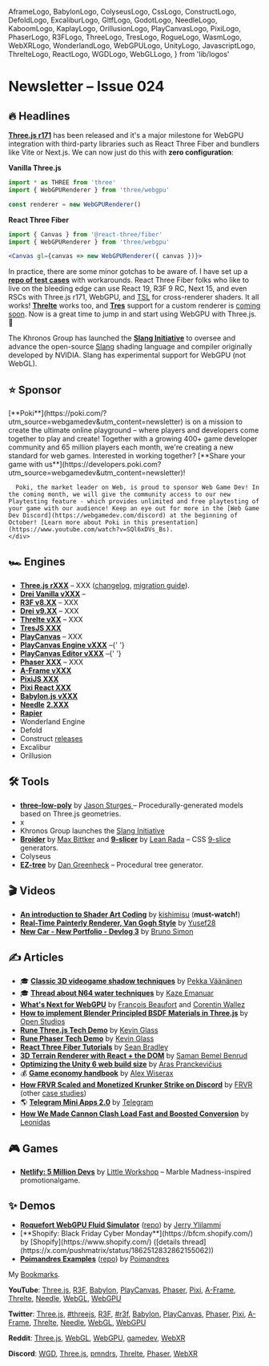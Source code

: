   AframeLogo,
  BabylonLogo,
  ColyseusLogo,
  CssLogo,
  ConstructLogo,
  DefoldLogo,
  ExcaliburLogo,
  GltfLogo,
  GodotLogo,
  NeedleLogo,
  KaboomLogo,
  KaplayLogo,
  OrillusionLogo,
  PlayCanvasLogo,
  PixiLogo,
  PhaserLogo,
  R3FLogo,
  ThreeLogo,
  TresLogo,
  RogueLogo,
  WasmLogo,
  WebXRLogo,
  WonderlandLogo,
  WebGPULogo,
  UnityLogo,
  JavascriptLogo,
  ThrelteLogo,
  ReactLogo,
  WGDLogo,
  WebGLLogo,
} from 'lib/logos'

# Newsletter – Issue 024

<SubTitleDate value="2024-12-XX" />

<NoBulletListStyles />
<NewsletterStyles />

## 🔥 Headlines

<WebGPULogo /> <ThreeLogo /> [**Three.js r171**](https://github.com/mrdoob/three.js/releases) has
been released and it's a major milestone for WebGPU integration with third-party libraries such as
React Three Fiber and bundlers like Vite or Next.js. We can now just do this with **zero
configuration**:

<ThreeLogo /> **Vanilla Three.js**

```jsx
import * as THREE from 'three'
import { WebGPURenderer } from 'three/webgpu'

const renderer = new WebGPURenderer()
```

<R3FLogo /> **React Three Fiber**

```jsx
import { Canvas } from '@react-three/fiber'
import { WebGPURenderer } from 'three/webgpu'

<Canvas gl={canvas => new WebGPURenderer({ canvas })}>
```

In practice, there are some minor gotchas to be aware of. I have
set up a [**repo of test cases**](https://github.com/verekia/three-gpu-ecosystem-tests) with workarounds. React Three Fiber folks who like to live on the bleeding edge can use React 19, R3F 9 RC, Next 15, and even RSCs with Three.js r171, WebGPU, and [TSL](https://github.com/mrdoob/three.js/wiki/Three.js-Shading-Language) for cross-renderer shaders. It all works! [**Threlte**](https://threlte.xyz/) works too, and [**Tres**](https://tresjs.org/) support for a custom renderer is [coming soon](https://github.com/Tresjs/tres/issues/883). Now is a great time to jump in and start using WebGPU with Three.js. 🚀

<WebGPULogo /> The Khronos Group has launched the [**Slang
Initiative**](https://www.khronos.org/news/press/khronos-group-launches-slang-initiative-hosting-open-source-compiler-contributed-by-nvidia)
to oversee and advance the open-source [Slang](https://shader-slang.com/) shading language and
compiler originally developed by NVIDIA. Slang has experimental support for WebGPU (not WebGL).

## ⭐️ Sponsor

<div className="flex flex-col gap-5 mt-5">
  <div className="flex flex-col gap-5 lg:flex-row items-center">
    <div className="mx-auto w-full max-w-[140px] h-full max-h-[140px] flex items-center justify-center">
      <a
        href="https://poki.com/?utm_source=webgamedev&utm_content=newsletter"
        target="_blank"
        rel="noopener"
      >
        <PokiLogo className="w-full max-w-130" />
      </a>
    </div>
    <div>
      [**Poki**](https://poki.com/?utm_source=webgamedev&utm_content=newsletter) is on a mission to
      create the ultimate online playground – where players and developers come together to play and
      create! Together with a growing 400+ game developer community and 65 million players each
      month, we're creating a new standard for web games. Interested in working together? [**Share
      your game with
      us**](https://developers.poki.com?utm_source=webgamedev&utm_content=newsletter)!

      Poki, the market leader on Web, is proud to sponsor Web Game Dev! In the coming month, we will give the community access to our new Playtesting feature - which provides unlimited and free playtesting of your game with our audience! Keep an eye out for more in the [Web Game Dev Discord](https://webgamedev.com/discord) at the beginning of October! [Learn more about Poki in this presentation](https://www.youtube.com/watch?v=SQl6xDVs_Bs).
    </div>

  </div>
</div>

## 🏎 Engines

- <ThreeLogo /> [**Three.js rXXX**](https://github.com/mrdoob/three.js/releases) – XXX
  ([changelog](https://github.com/mrdoob/three.js/releases), [migration
  guide](https://github.com/mrdoob/three.js/wiki/Migration-Guide)).
- <ThreeLogo /> [**Drei Vanilla vXXX**](https://github.com/pmndrs/drei-vanilla/releases) –
- <R3FLogo /> [**R3F v8.XX**](https://github.com/pmndrs/react-three-fiber/releases) – XXX
- <R3FLogo /> [**Drei v9.XX**](https://github.com/pmndrs/drei/releases) – XXX
- <ThrelteLogo /> [**Threlte vXX**](https://x.com/threlte) – XXX
- <TresLogo /> [**TresJS XXX**](https://github.com/Tresjs/tres/releases)
- <PlayCanvasLogo /> [**PlayCanvas**](https://playcanvas.com/) – XXX
- <PlayCanvasLogo /> [**PlayCanvas Engine vXXX**](https://github.com/playcanvas/engine/releases)
  –{' '}
- <PlayCanvasLogo /> [**PlayCanvas Editor vXXX**](https://github.com/playcanvas/editor/releases)
  –{' '}
- <PhaserLogo /> [**Phaser XXX**](https://github.com/photonstorm/phaser/releases) – XXX
- <AframeLogo /> [**A-Frame vXXX**](https://github.com/aframevr/aframe/releases)
- <PixiLogo /> [**PixiJS XXX**](https://github.com/pixijs/pixijs/releases)
- <PixiLogo /> [**Pixi React XXX**](https://github.com/pixijs/pixi-react/releases)
- <BabylonLogo /> [**Babylon.js vXXX**](https://github.com/BabylonJS/Babylon.js/releases)
- <NeedleLogo /> [**Needle**](https://needle.tools/)
  [**2.XXX**](https://github.com/needle-tools/needle-engine-support/releases)
- [**Rapier**](https://github.com/dimforge/rapier/blob/master/CHANGELOG.md)
- <WonderlandLogo /> Wonderland Engine
- <DefoldLogo /> Defold
- <ConstructLogo /> Construct [releases](https://www.construct.net/en/make-games/releases)
- <ExcaliburLogo /> Excalibur
- <OrillusionLogo /> Orillusion

## 🛠 Tools

- <ThreeLogo /> [**three-low-poly**](https://github.com/jasonsturges/three-low-poly) by [Jason
  Sturges ](https://x.com/jasonsturges) – Procedurally-generated models based on Three.js
  geometries.
- x
- Khronos Group launches the [Slang Initiative](https://www.khronos.org/news/press/khronos-group-launches-slang-initiative-hosting-open-source-compiler-contributed-by-nvidia)
- <CssLogo /> [**Broider**](https://maxbittker.github.io/broider/) by [Max
  Bittker](https://x.com/MaxBittker) and [**9-slicer**](https://leanrada.com/9-slicer/) by [Lean
  Rada](https://leanrada.com/) – CSS [9-slice](https://en.wikipedia.org/wiki/9-slice_scaling)
  generators.
- <ColyseusLogo /> Colyseus
- <ThreeLogo /> [**EZ-tree**](https://github.com/dgreenheck/ez-tree) by [Dan
  Greenheck](https://bsky.app/profile/dangreenheck.bsky.social) – Procedural tree generator.

## 🎬 Videos

- <WebGLLogo /> [**An introduction to Shader Art
  Coding**](https://www.youtube.com/watch?v=f4s1h2YETNY) by [kishimisu](https://x.com/kishimisu)
  (**must-watch!**)
- <WebGLLogo /> [**Real-Time Painterly Renderer, Van Gogh
  Style**](https://www.youtube.com/watch?v=e06OM1XonA8) by
  [Yusef28](https://www.youtube.com/channel/UCx3r0hvtjvbTNCCmZZia_0g)
- <ThreeLogo /> [**New Car - New Portfolio - Devlog
  3**](https://www.youtube.com/watch?v=5i_-p4ET2JE) by [Bruno
  Simon](https://bsky.app/profile/bruno-simon.bsky.social)

## ✍️ Articles

- 🎓 [**Classic 3D videogame shadow techniques**](https://30fps.net/pages/videogame-shadows/) by [Pekka Väänänen](https://bsky.app/profile/pekkavaa.bsky.social)
- 🎓 [**Thread about N64 water techniques**](https://x.com/KazeEmanuar/status/1854186858202206658) by [Kaze Emanuar](https://x.com/KazeEmanuar)
- <WebGPULogo /> [**What's Next for WebGPU**](https://developer.chrome.com/blog/next-for-webgpu) by
  [François Beaufort](https://x.com/quicksave2k) and [Corentin Wallez](https://x.com/DaKangz)
- <ThreeLogo /> [**How to implement Blender Principled BSDF Materials in
  Three.js**](https://openstudios.xyz/blog/2024/09/how-to-implement-blender-principled-bsdf-materials-in-three-js-webgl.html)
  by [Open Studios](https://openstudios.xyz/)
- <ThreeLogo /> [**Rune Three.js Tech Demo**](https://developers.rune.ai/blog/Three.js) by [Kevin
  Glass](https://x.com/cokeandcode)
- <PhaserLogo /> [**Rune Phaser Tech Demo**](https://developers.rune.ai/blog/phaser) by [Kevin
  Glass](https://x.com/cokeandcode)
- <R3FLogo /> [**React Three Fiber Tutorials**](https://sbcode.net/react-three-fiber/) by [Sean
  Bradley](https://sbcode.net/)
- <CssLogo /> [**3D Terrain Renderer with React + the
  DOM**](https://trashmoon.com/blog/2024/terrain-renderer-with-react-and-dom/) by [Saman Bemel
  Benrud](https://bsky.app/profile/samanbb.bsky.social)
- <UnityLogo /> [**Optimizing the Unity 6 web build
  size**](https://gist.github.com/aras-p/740c2d4f9977ce92b7de72b1394dd365) by [Aras
  Pranckevičius](https://mastodon.gamedev.place/@aras)
- 💰 [**Game economy handbook**](https://medium.com/@wiserax2037/i-designed-economies-for-150m-games-heres-my-ultimate-handbook-de6212e95759) by [Alex Wiserax](https://www.linkedin.com/in/wiserax/)
- <DiscordIcon className="size-5 inline-flex align-middle relative -top-[2px]" /> [**How FRVR Scaled
  and Monetized Krunker Strike on Discord**](https://discord.com/build-case-studies/frvr) by [FRVR](https://frvr.com/)
  (other [case studies](https://discord.com/build-case-studies/))
- 🌎 [**Telegram Mini Apps 2.0**](https://telegram.org/blog/fullscreen-miniapps-and-more/) by [Telegram](https://telegram.org/)
- <PlayCanvasLogo /> <PokiIcon className="size-5 inline-block" /> [**How We Made Cannon Clash Load
  Fast and Boosted
  Conversion**](https://medium.com/poki/how-we-made-cannon-clash-load-fast-and-boosted-conversion-71a96bbbfa0d)
  by [Leonidas](https://x.com/PlayingInCanvas)

## 🎮 Games

- <ThreeLogo /> [**Netlify: 5 Million Devs**](https://5-million-devs.netlify.com/) by [Little
  Workshop](https://x.com/glecollinet/) – Marble Madness-inspired promotionalgame.

## ✨ Demos

- <WebGPULogo /> [**Roquefort WebGPU Fluid Simulator**](https://bercon.github.io/roquefort/)
  ([repo](https://github.com/Bercon/roquefort)) by [Jerry Ylilammi](https://x.com/jerryylilammi)
- <R3FLogo />
  [**Shopify: Black Friday Cyber Monday**](https://bfcm.shopify.com/) by [Shopify](https://www.shopify.com/)
  ([details thread](https://x.com/pushmatrix/status/1862512832862155062))
- <R3FLogo /> [**Poimandres Examples**](https://pmndrs.github.io/examples/)
  ([repo](https://github.com/pmndrs/examples)) by [Poimandres](https://pmnd.rs/)

My [Bookmarks](https://x.com/i/bookmarks).

**YouTube**:
[Three.js](https://www.youtube.com/results?search_query=three+js),
[R3F](https://www.youtube.com/results?search_query=react+three+fiber),
[Babylon](https://www.youtube.com/results?search_query=babylon+js),
[PlayCanvas](https://www.youtube.com/results?search_query=playcanvas),
[Phaser](https://www.youtube.com/results?search_query=phaser+js),
[Pixi](https://www.youtube.com/results?search_query=pixi+js),
[A-Frame](https://www.youtube.com/results?search_query=a-frame),
[Threlte](https://www.youtube.com/results?search_query=threlte),
[Needle](https://www.youtube.com/results?search_query=needle+tools),
[WebGL](https://www.youtube.com/results?search_query=webgl),
[WebGPU](https://www.youtube.com/results?search_query=webgpu)

**Twitter**:
[Three.js](https://x.com/threejs),
[#threejs](https://x.com/hashtag/threejs),
[R3F](https://x.com/0xca0a),
[#r3f](https://x.com/hashtag/r3f),
[Babylon](https://x.com/babylonjs),
[PlayCanvas](https://x.com/playcanvas),
[Phaser](https://x.com/phaser_),
[Pixi](https://x.com/PixiJS),
[A-Frame](https://x.com/aframevr),
[Threlte](https://x.com/threlte),
[Needle](https://x.com/NeedleTools),
[WebGL](https://x.com/WebGL),
[WebGPU](https://x.com/WebGPU)

**Reddit**:
[Three.js](https://www.reddit.com/r/threejs/top/?t=month),
[WebGL](https://www.reddit.com/r/webgl/top/?t=month),
[WebGPU](https://www.reddit.com/r/webgpu/top/?t=month),
[gamedev](https://www.reddit.com/r/gamedev/top/?t=month),
[WebXR](https://www.reddit.com/r/webxr/top/?t=month)

**Discord**:
[WGD](https://discord.com/channels/1032873609280106566/1051338271097094165),
[Three.js](https://discord.com/channels/685241246557667386/1022153550115131473),
[pmndrs](https://discord.com/channels/740090768164651008/1047453248044412968),
[Threlte](https://discord.com/channels/985983540804091964/986223463322771487),
[Phaser](https://discord.com/channels/244245946873937922/1020022549247164466),
[WebXR](https://discord.com/channels/758943204715659264/759559568321282109)

<NewsletterFooter tweetId="WILL_BE_UPDATED_IN_A_MINUTE" />
